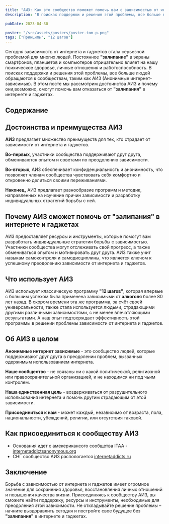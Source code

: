 ```yaml
---
title: "АИЗ: Как это сообщество поможет помочь вам с зависимостью от интернета и гаджетов?"
description: "В поисках поддержки и решения этой проблемы, все больше людей обращаются к сообществам, таким как АИЗ (Анонимные интернет-зависимые)."

pubDate: 2023-04-30

poster: "/src/assets/posters/poster-tom-p.png"
tags: ["Принципы", "12 шагов"]
---
```


Сегодня зависимость от интернета и гаджетов стала серьезной проблемой для многих людей. Постоянное **"залипание"** в экраны смартфонов, планшетов и компьютеров отрицательно влияет на нашу психическое здоровье, личные отношения и работоспособность. В поисках поддержки и решения этой проблемы, все больше людей обращаются к сообществам, таким как АИЗ (Анонимные интернет-зависимые). В этом посте мы рассмотрим достоинства АИЗ и почему они,возможно, cмогут помочь вам отказаться от **"залипания"** в интернете и гаджетах.

## Содержание

## Достоинства и преимущества АИЗ

**АИЗ** предлагает множество преимуществ для тех, кто страдает от зависимости от интернета и гаджетов.

**Во-первых**, участники сообщества поддерживают друг друга, обмениваются опытом и советами по преодолению зависимости.

**Во-вторых**, АИЗ обеспечивает конфиденциальность и анонимность, что позволяет членам сообщества чувствовать себя комфортно и откровенно делиться своими переживаниями.

**Наконец,** АИЗ предлагает разнообразие программ и методик, направленных на изучение причин зависимости и разработку индивидуальных стратегий борьбы с ней.

## Почему АИЗ сможет помочь от "залипания" в интернете и гаджетах

АИЗ предоставляет ресурсы и инструменты, которые помогут вам разработать индивидуальные стратегии борьбы с зависимостью. Участники сообщества могут отслеживать свой прогресс, а также обмениваться опытом и мотивировать друг друга. АИЗ также учит навыкам самоконтроля и самодисциплины, что является ключом к успешному преодолению зависимости от интернета и гаджетов.

## Что использует АИЗ

АИЗ использует классическую программу **"12 шагов"**, которая впервые с большим успехом была применена зависимыми от **алкоголя** более 80 лет назад. В скором времени эта же программа, за счёт своей универсальности, также стала используется людьми, страдающими другими различными зависимостями, с не менее впечатляющими результатами. А наш опыт подтверждает эффективность этой программы в решении проблемы зависимости от интернета и гаджетов.

## Об АИЗ в целом

**Анонимные интернет зависимые** - это сообщество людей, которые поддерживают друг друга в преодолении проблем, вызванных одержимым использованием интернета.

**Наше сообщество** - не связаны ни с какой политической, религиозной или правоохранительной организацией, и не находимся ни под чьим контролем.

**Наша единственная цель** - воздерживаться от разрушительного использования интернета и помочь другим страдающим от этой зависимости.

**Присоединиться к нам** - может каждый, независимо от возраста, пола, национальности, убеждений, религии, или отсутствия таковой.

## Как присоединиться к сообществу АИЗ

- Основания идет с амекерикансого сообщетва ITAA - [internetaddictsanonymous.org](https://internetaddictsanonymous.org/ru/)
- СНГ сообщество АИЗ распологается [internetaddicts.ru](https://internetaddicts.ru/)

## Заключение

Борьба с зависимостью от интернета и гаджетов имеет огромное значение для сохранения здоровья, восстановления личных отношений и повышения качества жизни. Присоединяясь к сообществу АИЗ, вы сможете найти поддержку, ресурсы и инструменты, необходимые для преодоления этой зависимости. Не откладывайте решение проблемы – начните выздоравлить сегодня и постройте свое будущее без **"залипания"** в интернете и гаджетах.
